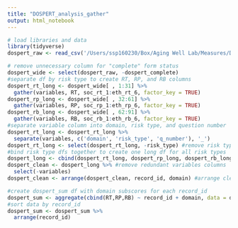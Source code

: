 ```yaml
---
title: "DOSPERT_analysis_gather"
output: html_notebook
---
```


```r
# load libraries and data
library(tidyverse)
dospert_raw <- read_csv('/Users/ssp160230/Box/Aging Well Lab/Measures/DOSPERT30/Test Analysis/data/DOSPERT_data.csv')
```

```r
# remove unnecessary column for "complete" form status
dospert_wide <- select(dospert_raw, -dospert_complete)
#separate df by risk type to create RT, RP, and RB columns
dospert_rt_long <- dospert_wide[ , 1:31] %>%
  gather(variables, RT, soc_rt_1:eth_rt_6, factor_key = TRUE)
dospert_rp_long <- dospert_wide[ , 32:61] %>%
  gather(variables, RP, soc_rp_1:eth_rp_6, factor_key = TRUE)
dospert_rb_long <- dospert_wide[ , 62:91] %>%
  gather(variables, RB, soc_rb_1:eth_rb_6, factor_key = TRUE)
#separate variable column into domain, risk type, and question number
dospert_rt_long <- dospert_rt_long %>%
  separate(variables, c('domain', 'risk_type', 'q_number'), '_')
dospert_rt_long <- select(dospert_rt_long, -risk_type) #remove risk type column
#bind risk type dfs together to create one long df for all risk types
dospert_long <- cbind(dospert_rt_long, dospert_rp_long, dospert_rb_long)
dospert_clean <- dospert_long %>% #remove redundant variables columns
  select(-variables)
dospert_clean <- arrange(dospert_clean, record_id, domain) #arrange clean df by record id and domain
```

```r
#create dospert_sum df with domain subscores for each record_id
dospert_sum <- aggregate(cbind(RT,RP,RB) ~ record_id + domain, data = dospert_clean, FUN = sum)
#sort data by record_id
dospert_sum <- dospert_sum %>%
  arrange(record_id)
```

